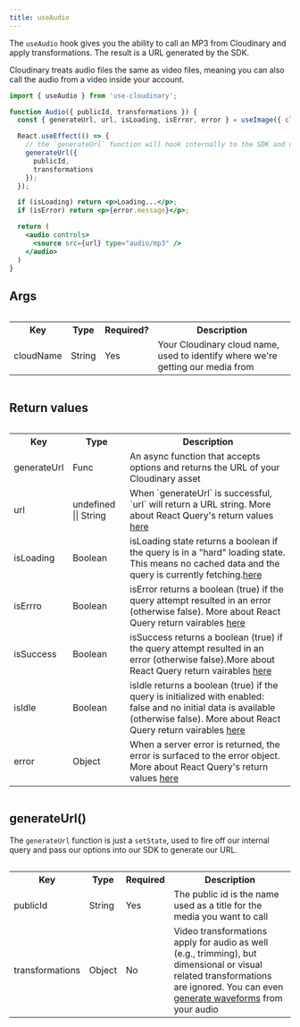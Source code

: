 ```yaml
---
title: useAudio
---
```

The `useAudio` hook gives you the ability to call an MP3 from Cloudinary and apply transformations. The result is a URL generated by the SDK. 

Cloudinary treats audio files the same as video files, meaning you can also call the audio from a video inside your account.

```jsx
import { useAudio } from 'use-cloudinary';

function Audio({ publicId, transformations }) {
  const { generateUrl, url, isLoading, isError, error } = useImage({ cloudName: 'testing-hooks-upload' });

  React.useEffect(() => {
    // the `generateUrl` function will hook internally to the SDK and do a lot of the heavy lifting for generating your image url 
    generateUrl({
      publicId,
      transformations                 
    });
  });

  if (isLoading) return <p>Loading...</p>;
  if (isError) return <p>{error.message}</p>;

  return (
    <audio controls>
      <source src={url} type="audio/mp3" />
    </audio>
  )
}
```

## Args

<div style="overflow-x:auto;">
  <table>
    <tr>
      <th>Key</th>
      <th>Type</th>
      <th>Required?</th>
      <th>Description</th>
    </tr>
    <tr>
      <td>cloudName</td>
      <td>String</td>
      <td>Yes</td>
      <td>Your Cloudinary cloud name, used to identify where we're getting our media from</td>
    </tr>
  </table>
</div>

## Return values

<div style="overflow-x:auto;">
  <table>
    <tr>
      <th>Key</th>
      <th>Type</th>
      <th>Description</th>
    </tr>
    <tr>
      <td>generateUrl</td>      
      <td>Func</td>
      <td>An async function that accepts options and returns the URL of your Cloudinary asset</td>
    </tr>
    <tr>
      <td>url</td>
      <td>undefined || String</td>      
      <td>When `generateUrl` is successful, `url` will return a URL string. More about React Query's return values <a href="https://github.com/tannerlinsley/react-query#returns">here</a></td>
    </tr>
    <tr>
      <td>isLoading</td>
      <td>Boolean</td>      
      <td> isLoading state returns a boolean if the query is in a "hard" loading state. This means no cached data and the query is currently fetching.<a href="https://github.com/tannerlinsley/react-query#returns">here</a></td>
    </tr>
    <tr>
      <td>isErrro</td>
      <td>Boolean</td>      
      <td>isError returns a boolean (true) if the query attempt resulted in an error (otherwise false). More about React Query return vairables <a href="https://github.com/tannerlinsley/react-query#returns">here</a></td>
    </tr>
    <tr>
      <td>isSuccess</td>
      <td>Boolean</td>      
      <td>isSuccess returns a boolean (true) if the query attempt resulted in an error (otherwise false).More about React Query return vairables <a href="https://github.com/tannerlinsley/react-query#returns">here</a></td>
    </tr>
    <tr>      
      <td>isIdle</td>
      <td>Boolean</td>      
      <td>isIdle returns a boolean (true) if the query is initialized with enabled: false and no initial data is available (otherwise false). More about React Query return vairables <a href="https://github.com/tannerlinsley/react-query#returns">here</a></td>
    </tr>
    <tr>
      <td>error</td>
      <td>Object</td>      
      <td>When a server error is returned, the error is surfaced to the error object. More about React Query's return values <a href="https://github.com/tannerlinsley/react-query#returns">here</a></td>
    </tr>
  </table>
</div>

## generateUrl()

The `generateUrl` function is just a `setState`, used to fire off our internal query and pass our options into our SDK to generate our URL.

<div style="overflow-x:auto;">
  <table>
    <tr>
      <th>Key</th>
      <th>Type</th>
      <th>Required</th>
      <th>Description</th>
    </tr>
    <tr>
      <td>publicId</td>      
      <td>String</td>
      <td>Yes</td>
      <td>The public id is the name used as a title for the media you want to call</td>
    </tr>
    <tr>
      <td>transformations</td>
      <td>Object</td>  
      <td>No</td>    
      <td>Video transformations apply for audio as well (e.g., trimming), but dimensional or visual related transformations are ignored. You can even <a href="https://cloudinary.com/documentation/audio_transformations#customizing_the_waveform_image">generate waveforms</a> from your audio</td>
    </tr>
  </table>
</div>

